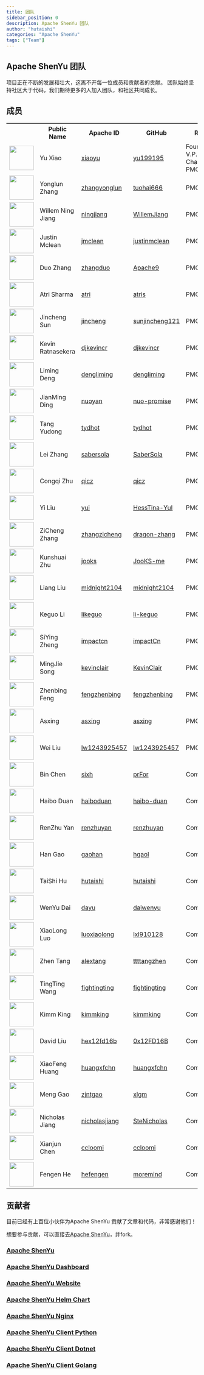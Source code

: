 ```yaml
---
title: 团队
sidebar_position: 0
description: Apache ShenYu 团队
author: "hutaishi"
categories: "Apache ShenYu"
tags: ["Team"]
---
```



## Apache ShenYu 团队

项目正在不断的发展和壮大，这离不开每一位成员和贡献者的贡献。
团队始终坚持社区大于代码，我们期待更多的人加入团队，和社区共同成长。


## 成员

<table frame="above" style={{ textAlign: 'center', borderCollapse: 'collapse' }} class="table table-hover">
    <tr>
        <th style={{ width: "11%" }}><b></b></th>
        <th style={{ width: "21%" }}><b>Public Name</b></th>
        <th><b>Apache ID</b></th>
        <th><b>GitHub</b></th>
        <th style={{ width: "20%" }}><b>Role</b></th>
        <th><b></b></th>
    </tr>
    <tr>
        <td><a href="http://github.com/yu199195"><img width="64" src="https://avatars.githubusercontent.com/u/9673503?v=4"/></a></td>
        <td>Yu Xiao</td>
        <td><a href="https://people.apache.org/committer-index.html#xiaoyu">xiaoyu</a></td>
        <td><a href="http://github.com/yu199195">yu199195</a></td>
        <td>Founder, V.P. and Chair of PMC </td>
        <td><a href="https://twitter.com/yu199195"><img width="32" src="https://shenyu.apache.org/img/community/twitterblue.png"/>yu199195</a></td>
    </tr>
    <tr>
        <td><a href="http://github.com/tuohai666"><img width="64" src="https://avatars.githubusercontent.com/u/24643893?v=4"/></a></td>
        <td>Yonglun Zhang</td>
        <td><a href="https://people.apache.org/committer-index.html#zhangyonglun">zhangyonglun</a></td>
        <td><a href="http://github.com/tuohai666">tuohai666</a></td>
        <td>PMC</td>
        <td></td>
    </tr>
    <tr>
        <td><a href="http://github.com/WillemJiang"><img width="64" src="https://avatars.githubusercontent.com/u/219644?v=4"/></a></td>
        <td>Willem Ning Jiang</td>
        <td><a href="https://people.apache.org/committer-index.html#ningjiang">ningjiang</a></td>
        <td><a href="http://github.com/WillemJiang">WillemJiang</a></td>
        <td>PMC</td>
        <td></td>
    </tr>
    <tr>
        <td><a href="http://github.com/justinmclean"><img width="64" src="https://avatars.githubusercontent.com/u/144504?v=4"/></a></td>
        <td>Justin Mclean</td>
        <td><a href="https://people.apache.org/committer-index.html#jmclean">jmclean</a></td>
        <td><a href="http://github.com/justinmclean">justinmclean</a></td>
        <td>PMC</td>
        <td></td>
    </tr>
    <tr>
        <td><a href="http://github.com/Apache9"><img width="64" src="https://avatars.githubusercontent.com/u/4958168?v=4"/></a></td>
        <td>Duo Zhang</td>
        <td><a href="https://people.apache.org/committer-index.html#zhangduo">zhangduo</a></td>
        <td><a href="http://github.com/Apache9">Apache9</a></td>
        <td>PMC</td>
        <td></td>
    </tr>
    <tr>
        <td><a href="http://github.com/atris"><img width="64" src="https://avatars.githubusercontent.com/u/1724131?v=4"/></a></td>
        <td>Atri Sharma</td>
        <td><a href="https://people.apache.org/committer-index.html#atri">atri</a></td>
        <td><a href="http://github.com/atris">atris</a></td>
        <td>PMC</td>
        <td></td>
    </tr>
    <tr>
        <td><a href="http://github.com/sunjincheng121"><img width="64" src="https://avatars.githubusercontent.com/u/22488084?v=4"/></a></td>
        <td>Jincheng Sun</td>
        <td><a href="https://people.apache.org/committer-index.html#jincheng">jincheng</a></td>
        <td><a href="http://github.com/sunjincheng121">sunjincheng121</a></td>
        <td>PMC</td>
        <td></td>
    </tr>
    <tr>
        <td><a href="http://github.com/djkevincr"><img width="64" src="https://avatars.githubusercontent.com/u/1346010?v=4"/></a></td>
        <td>Kevin Ratnasekera</td>
        <td><a href="https://people.apache.org/committer-index.html#djkevincr">djkevincr</a></td>
        <td><a href="http://github.com/djkevincr">djkevincr</a></td>
        <td>PMC</td>
        <td></td>
    </tr>
    <tr>
        <td><a href="http://github.com/dengliming"><img width="64" src="https://avatars.githubusercontent.com/u/7796156?v=4"/></a></td>
        <td>Liming Deng</td>
        <td><a href="https://people.apache.org/committer-index.html#dengliming">dengliming</a></td>
        <td><a href="http://github.com/dengliming">dengliming</a></td>
        <td>PMC</td>
        <td></td>
    </tr>
    <tr>
        <td><a href="http://github.com/nuo-promise"><img width="64" src="https://avatars.githubusercontent.com/u/46160170?v=4"/></a></td>
        <td>JianMing Ding</td>
        <td><a href="https://people.apache.org/committer-index.html#nuoyan">nuoyan</a></td>
        <td><a href="http://github.com/nuo-promise">nuo-promise</a></td>
        <td>PMC</td>
        <td></td>
    </tr>
    <tr>
        <td><a href="http://github.com/tydhot"><img width="64" src="https://avatars.githubusercontent.com/u/27889201?v=4"/></a></td>
        <td>Tang Yudong</td>
        <td><a href="https://people.apache.org/committer-index.html#tydhot">tydhot</a></td>
        <td><a href="http://github.com/tydhot">tydhot</a></td>
        <td>PMC</td>
        <td></td>
    </tr>
    <tr>
        <td><a href="http://github.com/SaberSola"><img width="64" src="https://avatars.githubusercontent.com/u/24998393?v=4"/></a></td>
        <td>Lei Zhang</td>
        <td><a href="https://people.apache.org/committer-index.html#sabersola">sabersola</a></td>
        <td><a href="http://github.com/SaberSola">SaberSola</a></td>
        <td>PMC</td>
        <td></td>
    </tr>
    <tr>
        <td><a href="http://github.com/qicz"><img width="64" src="https://avatars.githubusercontent.com/u/2174082?v=4"/></a></td>
        <td>Congqi Zhu</td>
        <td><a href="https://people.apache.org/committer-index.html#qicz">qicz</a></td>
        <td><a href="http://github.com/qicz">qicz</a></td>
        <td>PMC</td>
        <td></td>
    </tr>
    <tr>
        <td><a href="http://github.com/HessTina-YuI"><img width="64" src="https://avatars.githubusercontent.com/u/13451528?v=4"/></a></td>
        <td>Yi Liu</td>
        <td><a href="https://people.apache.org/committer-index.html#yui">yui</a></td>
        <td><a href="http://github.com/HessTina-YuI">HessTina-YuI</a></td>
        <td>PMC</td>
        <td></td>
    </tr>
    <tr>
        <td><a href="http://github.com/dragon-zhang"><img width="64" src="https://avatars.githubusercontent.com/u/38336731?v=4"/></a></td>
        <td>ZiCheng Zhang</td>
        <td><a href="https://people.apache.org/committer-index.html#zhangzicheng">zhangzicheng</a></td>
        <td><a href="http://github.com/dragon-zhang">dragon-zhang</a></td>
        <td>PMC</td>
        <td></td>
    </tr>
    <tr>
        <td><a href="http://github.com/JooKS-me"><img width="64" src="https://avatars.githubusercontent.com/u/62384022?v=4"/></a></td>
        <td>Kunshuai Zhu</td>
        <td><a href="https://people.apache.org/committer-index.html#jooks">jooks</a></td>
        <td><a href="http://github.com/JooKS-me">JooKS-me</a></td>
        <td>PMC</td>
        <td></td>
    </tr>
    <tr>
        <td><a href="http://github.com/midnight2104"><img width="64" src="https://avatars.githubusercontent.com/u/13334620?v=4"/></a></td>
        <td>Liang Liu</td>
        <td><a href="https://people.apache.org/committer-index.html#midnight2104">midnight2104</a></td>
        <td><a href="http://github.com/midnight2104">midnight2104</a></td>
        <td>PMC</td>
        <td></td>
    </tr>
    <tr>
        <td><a href="http://github.com/li-keguo"><img width="64" src="https://avatars.githubusercontent.com/u/33576070?v=4"/></a></td>
        <td>Keguo Li</td>
        <td><a href="https://people.apache.org/committer-index.html#likeguo">likeguo</a></td>
        <td><a href="http://github.com/li-keguo">li-keguo</a></td>
        <td>PMC</td>
        <td></td>
    </tr>
    <tr>
        <td><a href="http://github.com/impactCn"><img width="64" src="https://avatars.githubusercontent.com/u/35489877?v=4"/></a></td>
        <td>SiYing Zheng</td>
        <td><a href="https://people.apache.org/committer-index.html#impactcn">impactcn</a></td>
        <td><a href="http://github.com/impactCn">impactCn</a></td>
        <td>PMC</td>
        <td></td>
    </tr>
    <tr>
        <td><a href="http://github.com/KevinClair"><img width="64" src="https://avatars.githubusercontent.com/u/37257651?v=4"/></a></td>
        <td>MingJie Song</td>
        <td><a href="https://people.apache.org/committer-index.html#kevinclair">kevinclair</a></td>
        <td><a href="http://github.com/KevinClair">KevinClair</a></td>
        <td>PMC</td>
        <td></td>
    </tr>
    <tr>
        <td><a href="http://github.com/fengzhenbing"><img width="64" src="https://avatars.githubusercontent.com/u/4169359?v=4"/></a></td>
        <td>Zhenbing Feng</td>
        <td><a href="https://people.apache.org/committer-index.html#fengzhenbing">fengzhenbing</a></td>
        <td><a href="http://github.com/fengzhenbing">fengzhenbing</a></td>
        <td>PMC</td>
        <td></td>
    </tr>
    <tr>
        <td><a href="http://github.com/asxing"><img width="64" src="https://avatars.githubusercontent.com/u/22816271?v=4"/></a></td>
        <td>Asxing</td>
        <td><a href="https://people.apache.org/committer-index.html#asxing">asxing</a></td>
        <td><a href="http://github.com/asxing">asxing</a></td>
        <td>PMC</td>
        <td></td>
    </tr>
    <tr>
        <td><a href="http://github.com/lw1243925457"><img width="64" src="https://avatars.githubusercontent.com/u/11513436?v=4"/></a></td>
        <td>Wei Liu</td>
        <td><a href="https://people.apache.org/committer-index.html#lw1243925457">lw1243925457</a></td>
        <td><a href="http://github.com/lw1243925457">lw1243925457</a></td>
        <td>PMC</td>
        <td></td>
    </tr>
    <tr>
        <td><a href="http://github.com/prFor"><img width="64" src="https://avatars.githubusercontent.com/u/4089611?v=4"/></a></td>
        <td>Bin Chen</td>
        <td><a href="https://people.apache.org/committer-index.html#sixh">sixh</a></td>
        <td><a href="http://github.com/prFor">prFor</a></td>
        <td>Committer</td>
        <td></td>
    </tr>
    <tr>
        <td><a href="http://github.com/haibo-duan"><img width="64" src="https://avatars.githubusercontent.com/u/7974845?v=4"/></a></td>
        <td>Haibo Duan</td>
        <td><a href="https://people.apache.org/committer-index.html#haiboduan">haiboduan</a></td>
        <td><a href="http://github.com/haibo-duan">haibo-duan</a></td>
        <td>Committer</td>
        <td></td>
    </tr>
    <tr>
        <td><a href="http://github.com/renzhuyan"><img width="64" src="https://avatars.githubusercontent.com/u/21033025?v=4"/></a></td>
        <td>RenZhu Yan</td>
        <td><a href="https://people.apache.org/committer-index.html#renzhuyan">renzhuyan</a></td>
        <td><a href="http://github.com/renzhuyan">renzhuyan</a></td>
        <td>Committer</td>
        <td></td>
    </tr>
    <tr>
        <td><a href="http://github.com/hgaol"><img width="64" src="https://avatars.githubusercontent.com/u/11908658?v=4"/></a></td>
        <td>Han Gao</td>
        <td><a href="https://people.apache.org/committer-index.html#gaohan">gaohan</a></td>
        <td><a href="http://github.com/hgaol">hgaol</a></td>
        <td>Committer</td>
        <td></td>
    </tr>
    <tr>
        <td><a href="http://github.com/hutaishi"><img width="64" src="https://avatars.githubusercontent.com/u/12478263?v=4"/></a></td>
        <td>TaiShi Hu</td>
        <td><a href="https://people.apache.org/committer-index.html#hutaishi">hutaishi</a></td>
        <td><a href="http://github.com/hutaishi">hutaishi</a></td>
        <td>Committer</td>
        <td></td>
    </tr>
    <tr>
        <td><a href="http://github.com/daiwenyu"><img width="64" src="https://avatars.githubusercontent.com/u/16659386?v=4"/></a></td>
        <td>WenYu Dai</td>
        <td><a href="https://people.apache.org/committer-index.html#dayu">dayu</a></td>
        <td><a href="http://github.com/daiwenyu">daiwenyu</a></td>
        <td>Committer</td>
        <td></td>
    </tr>
    <tr>
        <td><a href="http://github.com/lxl910128"><img width="64" src="https://avatars.githubusercontent.com/u/8736745?v=4"/></a></td>
        <td>XiaoLong Luo</td>
        <td><a href="https://people.apache.org/committer-index.html#luoxiaolong">luoxiaolong</a></td>
        <td><a href="http://github.com/lxl910128">lxl910128</a></td>
        <td>Committer</td>
        <td></td>
    </tr>
    <tr>
        <td><a href="http://github.com/ttttangzhen"><img width="64" src="https://avatars.githubusercontent.com/u/74766688?v=4"/></a></td>
        <td>Zhen Tang</td>
        <td><a href="https://people.apache.org/committer-index.html#alextang">alextang</a></td>
        <td><a href="http://github.com/ttttangzhen">ttttangzhen</a></td>
        <td>Committer</td>
        <td></td>
    </tr>
    <tr>
        <td><a href="http://github.com/fightingting"><img width="64" src="https://avatars.githubusercontent.com/u/31699402?v=4"/></a></td>
        <td>TingTing Wang</td>
        <td><a href="https://people.apache.org/committer-index.html#fightingting">fightingting</a></td>
        <td><a href="http://github.com/fightingting">fightingting</a></td>
        <td>Committer</td>
        <td></td>
    </tr>
    <tr>
        <td><a href="http://github.com/kimmking"><img width="64" src="https://avatars.githubusercontent.com/u/807508?v=4"/></a></td>
        <td>Kimm King</td>
        <td><a href="https://people.apache.org/committer-index.html#kimmking">kimmking</a></td>
        <td><a href="http://github.com/kimmking">kimmking</a></td>
        <td>Committer</td>
        <td></td>
    </tr>
    <tr>
        <td><a href="http://github.com/0x12FD16B"><img width="64" src="https://avatars.githubusercontent.com/u/8335369?v=4"/></a></td>
        <td>David Liu</td>
        <td><a href="https://people.apache.org/committer-index.html#hex12fd16b">hex12fd16b</a></td>
        <td><a href="http://github.com/0x12FD16B">0x12FD16B</a></td>
        <td>Committer</td>
        <td></td>
    </tr>
    <tr>
        <td><a href="http://github.com/huangxfchn"><img width="64" src="https://avatars.githubusercontent.com/u/17267069?v=4"/></a></td>
        <td>XiaoFeng Huang</td>
        <td><a href="https://people.apache.org/committer-index.html#huangxfchn">huangxfchn</a></td>
        <td><a href="http://github.com/huangxfchn">huangxfchn</a></td>
        <td>Committer</td>
        <td></td>
    </tr>
    <tr>
        <td><a href="http://github.com/xlgm"><img width="64" src="https://avatars.githubusercontent.com/u/11422929?v=4"/></a></td>
        <td>Meng Gao</td>
        <td><a href="https://people.apache.org/committer-index.html#zjntgao">zjntgao</a></td>
        <td><a href="http://github.com/xlgm">xlgm</a></td>
        <td>Committer</td>
        <td></td>
    </tr>
    <tr>
        <td><a href="http://github.com/SteNicholas"><img width="64" src="https://avatars.githubusercontent.com/u/10048174?v=4"/></a></td>
        <td>Nicholas Jiang</td>
        <td><a href="https://people.apache.org/committer-index.html#nicholasjiang">nicholasjiang</a></td>
        <td><a href="http://github.com/SteNicholas">SteNicholas</a></td>
        <td>Committer</td>
        <td></td>
    </tr>
    <tr>
        <td><a href="http://github.com/ccloomi"><img width="64" src="https://avatars.githubusercontent.com/u/8596174?v=4"/></a></td>
        <td>Xianjun Chen</td>
        <td><a href="https://people.apache.org/committer-index.html#ccloomi">ccloomi</a></td>
        <td><a href="http://github.com/ccloomi">ccloomi</a></td>
        <td>Committer</td>
        <td></td>
    </tr>
    <tr>
        <td><a href="http://github.com/moremind"><img width="64" src="https://avatars.githubusercontent.com/u/20184263?v=4"/></a></td>
        <td>Fengen He</td>
        <td><a href="https://people.apache.org/committer-index.html#hefengen">hefengen</a></td>
        <td><a href="http://github.com/moremind">moremind</a></td>
        <td>Committer</td>
        <td></td>
        </tr>
</table>

## 贡献者


目前已经有上百位小伙伴为Apache ShenYu 贡献了文章和代码，非常感谢他们！

想要参与贡献，可以直接去[Apache ShenYu](https://github.com/apache/shenyu/)，并fork。

### [Apache ShenYu](https://github.com/apache/shenyu)
<Contributors repo="apache/shenyu"/>

### [Apache ShenYu Dashboard](https://github.com/apache/shenyu-dashboard)
<Contributors repo="apache/shenyu-dashboard"/>

### [Apache ShenYu Website](https://github.com/apache/shenyu-website)
<Contributors repo="apache/shenyu-website"/>

### [Apache ShenYu Helm Chart](https://github.com/apache/shenyu-helm-chart)
<Contributors repo="apache/shenyu-helm-chart"/>

### [Apache ShenYu Nginx](https://github.com/apache/shenyu-nginx)
<Contributors repo="apache/shenyu-nginx"/>

### [Apache ShenYu Client Python](https://github.com/apache/shenyu-client-python)
<Contributors repo="apache/shenyu-client-python"/>

### [Apache ShenYu Client Dotnet](https://github.com/apache/shenyu-client-dotnet)
<Contributors repo="apache/shenyu-client-dotnet"/>

### [Apache ShenYu Client Golang](https://github.com/apache/shenyu-client-golang)
<Contributors repo="apache/shenyu-client-golang"/>

